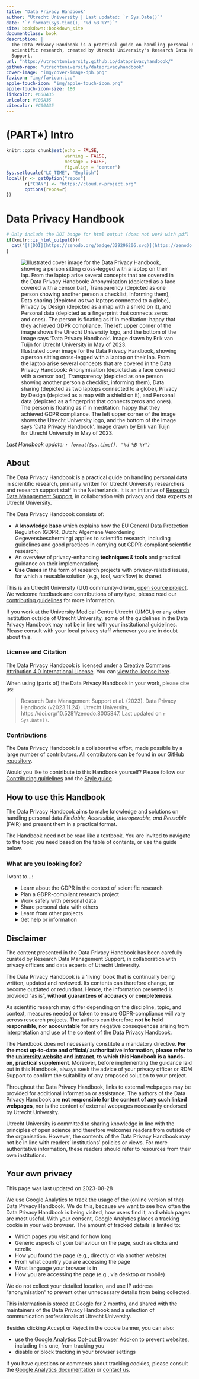 --- 
title: "Data Privacy Handbook"
author: "Utrecht University | Last updated: `r Sys.Date()`"
date: '`r format(Sys.time(), "%d %B %Y")`'
site: bookdown::bookdown_site
documentclass: book
description: |
  The Data Privacy Handbook is a practical guide on handling personal data in
  scientific research, created by Utrecht University's Research Data Management 
  Support.
url: "https://utrechtuniversity.github.io/dataprivacyhandbook/"
github-repo: "utrechtuniversity/dataprivacyhandbook"
cover-image: "img/cover-image-dph.png"
favicon: "img/favicon.ico"
apple-touch-icon: "img/apple-touch-icon.png"
apple-touch-icon-size: 180
linkcolor: #C00A35
urlcolor: #C00A35
citecolor: #C00A35
---

# (PART\*) Intro {-} 

```{r setup, include=FALSE}
knitr::opts_chunk$set(echo = FALSE, 
                      warning = FALSE, 
                      message = FALSE,
                      fig.align = "center")
Sys.setlocale("LC_TIME", "English")
local({r <- getOption("repos")
       r["CRAN"] <- "https://cloud.r-project.org" 
       options(repos=r)
})
```

# Data Privacy Handbook

```{r, results='asis'}
# Only include the DOI badge for html output (does not work with pdf)
if(knitr::is_html_output()){
  cat("[![DOI](https://zenodo.org/badge/329296206.svg)](https://zenodo.org/badge/latestdoi/329296206)")
}
```

![Illustrated cover image for the Data Privacy Handbook, showing a person sitting cross-legged with a laptop on their lap. From the laptop arise several concepts that are covered in the Data Privacy Handbook: Anonymisation (depicted as a face covered with a censor bar), Transparency (depicted as one person showing another person a checklist, informing them), Data sharing (depicted as two laptops connected to a globe), Privacy by Design (depicted as a map with a shield on it), and Personal data (depicted as a fingerprint that connects zeros and ones). The person is floating as if in meditation: happy that they achieved GDPR compliance. The left upper corner of the image shows the Utrecht University logo, and the bottom of the image says 'Data Privacy Handbook'. Image drawn by Erik van Tuijn for Utrecht University in May of 2023.](img/cover-image-dph.png "Data Privacy Handbook, image licensed under CC-BY-SA 4.0")

*Last Handbook update: `r format(Sys.time(), "%d %B %Y")`*

## About

The Data Privacy Handbook is a practical guide on handling personal data in 
scientific research, primarily written for Utrecht University researchers and 
research support staff in the Netherlands. It is an initiative of 
[Research Data Management Support](https://www.uu.nl/en/research/research-data-management){target="_blank"}, 
in collaboration with privacy and data experts at Utrecht University.

The Data Privacy Handbook consists of:

- A **knowledge base** which explains how the EU General Data Protection 
Regulation (GDPR, Dutch: Algemene Verordening Gegevensbescherming)  applies to 
scientific research, including guidelines and good practices in carrying out 
GDPR-compliant scientific research; 
- An overview of privacy-enhancing **techniques & tools** and practical guidance 
on their implementation;
- **Use Cases** in the form of research projects with privacy-related issues, 
for which a reusable solution (e.g., tool, workflow) is shared. 

:::note
This is an Utrecht University (UU) community-driven, 
[open source project](https://github.com/UtrechtUniversity/dataprivacyhandbook){target="_blank"}.
We welcome feedback and contributions of any type, please read our 
[contributing guidelines](https://github.com/UtrechtUniversity/dataprivacyhandbook/blob/main/CONTRIBUTING.md){target="_blank"}
for more information.
:::

:::warning
If you work at the University Medical Centre Utrecht (UMCU) or any other 
institution outside of Utrecht University, some of the guidelines in the Data
Privacy Handbook may not be in line with your institutional guidelines. Please 
consult with your local privacy staff whenever you are in doubt about this.
:::

### License and Citation

The Data Privacy Handbook is licensed under a 
[Creative Commons Attribution 4.0 International License](https://creativecommons.org/licenses/by/4.0/){target="_blank"}. 
You can [view the license here](https://github.com/UtrechtUniversity/dataprivacyhandbook/blob/main/LICENSE.md){target="_blank}.

When using (parts of) the Data Privacy Handbook in your work, please cite us:

> Research Data Management Support et al. (2023). Data Privacy Handbook (v2023.11.24). Utrecht University, https://doi.org/10.5281/zenodo.8005847. Last updated on `r Sys.Date()`.

### Contributions

The Data Privacy Handbook is a collaborative effort, made possible by a large 
number of contributors. All contributors can be found in our 
[GitHub repository](https://github.com/UtrechtUniversity/dataprivacyhandbook/blob/main/contributors.md){target="_blank"}.

Would you like to contribute to this Handbook yourself? Please follow our 
[Contributing  guidelines](https://github.com/UtrechtUniversity/dataprivacyhandbook/blob/main/CONTRIBUTING.md){target="_blank"}
and the [Style guide](https://github.com/UtrechtUniversity/dataprivacyhandbook/blob/main/styleguide.md){target="_blank"}.

## How to use this Handbook

The Data Privacy Handbook aims to make knowledge and solutions on handling personal 
data *Findable, Accessible, Interoperable, and Reusable* (FAIR) and present them in 
a practical format.   

The Handbook need not be read like a textbook. You are invited to navigate to the 
topic you need based on the table of contents, or use the guide below.


### What are you looking for?

I want to...:

<ul style="list-style: none;">
    <li>
        <details>
            <summary>Learn about the GDPR in the context of scientific research</summary>
            <ul>
                <li>[Introduction to the GDPR](#gdpr)</li>
                <li>[Definitions](#glossary)</li>
            </ul>
        </details>
    </li>
    <li>
        <details>
            <summary>Plan a GDPR-compliant research project</summary>
            <ul>
                <li>[Designing your research project](#privacy-by-design)</li>
                <li>[Choosing a legal basis](#legal-basis)</li>
                <li>[Assessing the risks in your project](#risk-assessment), 
                for example using a [privacy scan](#privacy-scan),
                                    [Data Protection Impact Assessment](#dpia), or
                                    [Data classification](#data-classification)</li>
                <li>[Informing participants](#privacy-notices)</li>
                <li>[Obtaining consent](#informed-consent-forms)</li>
                <li>[Collaborating on personal data](#data-sharing-collaboration)</li>
                <li>[Setting up agreements](#agreements)</li>
            </ul>
        </details>
    </li>
    <li>
        <details>
            <summary>Work safely with personal data</summary>
            <ul>
                <li>[Storing personal data](#data-storage)</li>
                <li>[Finding suitable tools and services](#tools-and-services)</li>
                <li>[De-identifying personal data](#pseudonymisation-anonymisation)</li>
                <li>[Securely analysing personal data](#secure-computation)</li>
                <li>[Sharing personal data during research](#data-sharing-collaboration)</li>
                <li>Using other approaches to protect personal data, such as 
                [encryption](#encryption), 
                [statistical approaches to de-identification](#statistical-privacy),
                [synthetic data](#synthetic-data), or
                [data donation](#data-donation)</li>
            </ul>
        </details>
    </li>
    <li>
        <details>
            <summary>Share personal data with others</summary>
            <ul>
                <li>[Sharing data legally](#legal-basis)</li>
                <li>[Sharing personal data during research](#data-sharing-collaboration)</li>
                <li>[De-identifying personal data](#pseudonymisation-anonymisation)</li>
                <li>[Securely analysing personal data](#secure-computation)</li>
                <li>[Using GDPR-compliant tools and services](#tools-and-services)</li>
                <li>[Sharing personal data for reuse](#data-sharing-reuse)</li>
                <li>[Sharing personal data case by case](#agreements)</li>
            </ul>
        </details>
    </li>
    <li>
        <details>
            <summary>Learn from other projects</summary>
            <ul>
                <li>[Minimising personal data in a survey](#pet-survey)</li>
                <li>[Pseudonymising different types of data](#youth-pseudonymisation)</li>
                <li>[Publishing metadata only](#open-science-questionnaire)</li>
                <li>[Reusing education data for research purposes](#reuse-education-data)</li>
            </ul>
        </details>
    </li>
    <li>
        <details>
            <summary>Get help or information</summary>
            <ul>
                <li>[Getting help at Utrecht University](#seeking-help)</li>
                <li>[Definitions](#glossary)</li>
                <li>[References](#references)</li>
            </ul>
        </details>
    </li>
</ul>


## Disclaimer

The content presented in the Data Privacy Handbook has been carefully curated by 
Research Data Management Support, in collaboration with privacy officers and 
data experts of Utrecht University.  

The Data Privacy Handbook is a 'living' book that is continually being written, 
updated and reviewed. Its contents can therefore change, or become outdated or 
redundant. Hence, the information presented is provided "as is", **without 
guarantees of accuracy or completeness**.

As scientific research may differ depending on the discipline, topic, and 
context, measures needed or taken to ensure GDPR-compliance will vary across 
research projects. The authors can therefore **not be held responsible, nor 
accountable** for any negative consequences arising from interpretation and use 
of the content of the Data Privacy Handbook.

The Handbook does not necessarily
constitute a mandatory directive. **For the most up-to-date and official/
authoritative information, please refer to the 
[university website](https://www.uu.nl/en/research/research-data-management){target="_blank"}
and [intranet](https://intranet.uu.nl/en/knowledge-base/privacy-at-uu){target="_blank"}, 
to which this Handbook is a hands-on, practical supplement**. Moreover, before 
implementing the guidance laid out in this Handbook, always seek the advice of 
your privacy officer or RDM Support to confirm the suitability of any proposed 
solution to your project.  

Throughout the Data Privacy Handbook, links to external webpages may be provided 
for additional information or assistance. The authors of the Data Privacy 
Handbook are **not responsible for the content of any such linked webpages**, nor 
is the content of external webpages necessarily endorsed by Utrecht University.  

Utrecht University is committed to sharing knowledge in line with the principles 
of open science and therefore welcomes readers from outside of the organisation. 
However, the contents of the Data Privacy Handbook may not be in line with readers’ 
institutions’ policies or views. For more authoritative information, these 
readers should refer to resources from their own institutions.


## Your own privacy {#privacy-policy}

:::keywords
This page was last updated on 2023-08-28
:::

We use Google Analytics to track the usage of the (online version of the) Data 
Privacy Handbook. We do this, because we want to see how often the Data Privacy 
Handbook is being visited, how users find it, and which pages are most useful. 
With your consent, Google Analytics places a tracking cookie in your web 
browser. The amount of tracked details is limited to:

- Which pages you visit and for how long
- Generic aspects of your behaviour on the page, such as clicks and scrolls
- How you found the page (e.g., directly or via another website)
- From what country you are accessing the page
- What language your browser is in
- How you are accessing the page (e.g., via desktop or mobile)

We do not collect your detailed location, and use IP address "anonymisation" to
prevent other unnecessary details from being collected.

This information is stored at Google for 2 months, and shared with the 
maintainers of the Data Privacy Handbook and a selection of communication 
professionals at Utrecht University.

:::fyi
Besides clicking Accept or Reject in the cookie banner, you can also:

- use the 
[Google Analytics Opt-out Browser Add-on](https://tools.google.com/dlpage/gaoptout){target="_blank"} 
to prevent websites, including this one, from tracking you
- disable or block tracking in your browser settings
:::

If you have questions or comments about tracking cookies, please consult the 
[Google Analytics documentation](https://support.google.com/analytics/){target="_blank"} 
or [contact us](https://www.uu.nl/en/research/research-data-management/contact-us){target="_blank"}.
